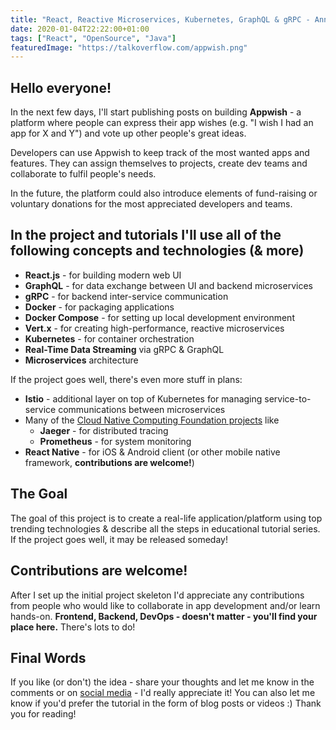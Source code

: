 ```yaml
---
title: "React, Reactive Microservices, Kubernetes, GraphQL & gRPC - Announcing: Appwish - A fullstack tutorial series & new opensource project"
date: 2020-01-04T22:22:00+01:00
tags: ["React", "OpenSource", "Java"]
featuredImage: "https://talkoverflow.com/appwish.png"
---
```

## Hello everyone!

In the next few days, I'll start publishing posts on building **Appwish** - a platform where people can express their app wishes (e.g. "I wish I had an app for X and Y") and vote up other people's great ideas. 

Developers can use Appwish to keep track of the most wanted apps and features.
They can assign themselves to projects, create dev teams and collaborate to fulfil people's needs.

In the future, the platform could also introduce elements of fund-raising or voluntary donations for
the most appreciated developers and teams.

## In the project and tutorials I'll use all of the following concepts and technologies (& more)

- **React.js** - for building modern web UI
- **GraphQL** - for data exchange between UI and backend microservices
- **gRPC** - for backend inter-service communication
- **Docker** - for packaging applications
- **Docker Compose** - for setting up local development environment
- **Vert.x** - for creating high-performance, reactive microservices
- **Kubernetes** - for container orchestration
- **Real-Time Data Streaming** via gRPC & GraphQL
- **Microservices** architecture

If the project goes well, there's even more stuff in plans:
- **Istio** - additional layer on top of Kubernetes for managing service-to-service communications between microservices
- Many of the [Cloud Native Computing Foundation projects](https://www.cncf.io/projects/) like
  - **Jaeger** - for distributed tracing
  - **Prometheus** - for system monitoring
- **React Native** - for iOS & Android client (or other mobile native framework, **contributions are welcome!**)

## The Goal
The goal of this project is to create a real-life application/platform using top trending technologies
& describe all the steps in educational tutorial series. If the project goes well, it may be released someday!

## Contributions are welcome!
After I set up the initial project skeleton I'd appreciate any contributions from people who would like
to collaborate in app development and/or learn hands-on. 
**Frontend, Backend, DevOps - doesn't matter - you'll find your place here.** There's lots to do!

## Final Words
If you like (or don't) the idea - share your thoughts and let me know in the comments or on [social media](https://www.facebook.com/talkoverflowsoftware/) - I'd really appreciate it!
You can also let me know if you'd prefer the tutorial in the form of blog posts or videos :) Thank you for reading!